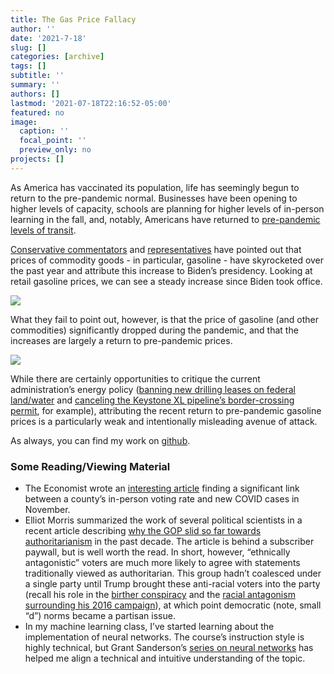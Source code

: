 ```yaml
---
title: The Gas Price Fallacy
author: ''
date: '2021-7-18'
slug: []
categories: [archive]
tags: []
subtitle: ''
summary: ''
authors: []
lastmod: '2021-07-18T22:16:52-05:00'
featured: no
image:
  caption: ''
  focal_point: ''
  preview_only: no
projects: []
---
```


As America has vaccinated its population, life has seemingly begun to return to the pre-pandemic normal. Businesses have been opening to higher levels of capacity, schools are planning for higher levels of in-person learning in the fall, and, notably, Americans have returned to [pre-pandemic levels of transit](https://covid19.apple.com/mobility). 

[Conservative commentators](https://twitter.com/existentialfish/status/1377779116414533638) and [representatives](https://twitter.com/Jim_Jordan/status/1406966549714440196) have pointed out that prices of commodity goods - in particular, gasoline - have skyrocketed over the past year and attribute this increase to Biden’s presidency. Looking at retail gasoline prices, we can see a steady increase since Biden took office.

![](plot_01.png)

What they fail to point out, however, is that the price of gasoline (and other commodities) significantly dropped during the pandemic, and that the increases are largely a return to pre-pandemic prices.

![](plot_02.png)

While there are certainly opportunities to critique the current administration’s energy policy ([banning new drilling leases on federal land/water](https://apnews.com/article/joe-biden-billings-a3a37acf2fce55449b704b01badc1f67) and [canceling the Keystone XL pipeline’s border-crossing permit](https://apnews.com/article/donald-trump-joe-biden-keystone-pipeline-canada-environment-and-nature-141eabd7cca6449dfbd2dab8165812f2), for example), attributing the recent return to pre-pandemic gasoline prices is a particularly weak and intentionally misleading avenue of attack. 

As always, you can find my work on [github](https://github.com/markjrieke/thedatadiary).

### Some Reading/Viewing Material

* The Economist wrote an [interesting article](https://www.economist.com/graphic-detail/2021/07/10/in-person-voting-really-did-accelerate-covid-19s-spread-in-america) finding a significant link between a county’s in-person voting rate and new COVID cases in November.
* Elliot Morris summarized the work of several political scientists in a recent article describing [why the GOP slid so far towards authoritarianism](https://gelliottmorris.substack.com/p/why-did-the-gop-slide-so-far-towards) in the past decade. The article is behind a subscriber paywall, but is well worth the read. In short, however, “ethnically antagonistic” voters are much more likely to agree with statements traditionally viewed as authoritarian. This group hadn’t coalesced under a single party until Trump brought these anti-racial voters into the party (recall his role in the [birther conspiracy](https://www.theatlantic.com/ideas/archive/2020/05/birtherism-and-trump/610978/) and the [racial antagonism surrounding his 2016 campaign](https://www.cnn.com/2016/08/31/politics/2016-election-donald-trump-hillary-clinton-race/index.html)), at which point democratic (note, small “d”) norms became a partisan issue.
* In my machine learning class, I’ve started learning about the implementation of neural networks. The course’s instruction style is highly technical, but Grant Sanderson’s [series on neural networks](https://www.youtube.com/watch?t=1015s&v=aircAruvnKk) has helped me align a technical and intuitive understanding of the topic.